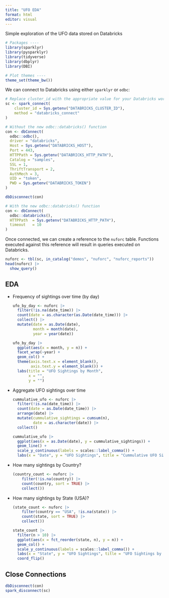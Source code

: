 ```yaml
---
title: "UFO EDA"
format: html
editor: visual
---
```


Simple exploration of the UFO data stored on Databricks

```r
# Packages ----
library(sparklyr)
library(pysparklyr)
library(tidyverse)
library(dbplyr)
library(DBI)

# Plot themes ----
theme_set(theme_bw())
```

We can connect to Databricks using either `sparklyr` or `odbc`:

```r
# Replace cluster_id with the appropriate value for your Databricks workspace
sc <- spark_connect(
    cluster_id = Sys.getenv("DATABRICKS_CLUSTER_ID"),
    method = "databricks_connect"
)

```

```r
# Without the new odbc::databricks() function
con <- dbConnect(
  odbc::odbc(),
  driver = "databricks",
  Host = Sys.getenv("DATABRICKS_HOST"),
  Port = 443,
  HTTPPath = Sys.getenv("DATABRICKS_HTTP_PATH"),
  Catalog = "samples",
  SSL = 1,
  ThriftTransport = 2,
  AuthMech = 3,
  UID = "token",
  PWD = Sys.getenv("DATABRICKS_TOKEN")
)

dbDisconnect(con)

# With the new odbc::databricks() function
con <- dbConnect(
  odbc::databricks(),
  HTTPPath  = Sys.getenv("DATABRICKS_HTTP_PATH"),
  timeout   = 10
)
```

Once connected, we can create a reference to the `nuforc` table. Functions executed against this reference will result in queries executed on Databricks.

```r
nuforc <- tbl(sc, in_catalog("demos", "nuforc", "nuforc_reports"))
head(nuforc) |> 
  show_query()
```

## EDA

-   Frequency of sightings over time (by day)

    ```r
    ufo_by_day <- nuforc |> 
      filter(!is.na(date_time)) |> 
      count(date = as.character(as.Date(date_time))) |> 
      collect() |> 
      mutate(date = as.Date(date),
             month = month(date),
             year = year(date))

    ufo_by_day |> 
      ggplot(aes(x = month, y = n)) +
      facet_wrap(~year) +
      geom_col() +
      theme(axis.text.x = element_blank(),
            axis.text.y = element_blank()) +
      labs(title = "UFO Sightings by Month",
           x = "",
           y = "")
    ```

-   Aggregate UFO sightings over time

    ```r
    cummulative_ufo <- nuforc |> 
      filter(!is.na(date_time)) |> 
      count(date = as.Date(date_time)) |> 
      arrange(date) |> 
      mutate(cummulative_sightings = cumsum(n),
             date = as.character(date)) |> 
      collect()

    cummulative_ufo |> 
      ggplot(aes(x = as.Date(date), y = cummulative_sightings)) +
      geom_line() +
      scale_y_continuous(labels = scales::label_comma()) + 
      labs(x = "Date", y = "UFO Sightings", title = "Cummulative UFO Sightings")
    ```

-   How many sightings by Country?

    ```r
    (country_count <- nuforc |> 
        filter(!is.na(country)) |> 
        count(country, sort = TRUE) |> 
        collect())
    ```

-   How many sightings by State (USA)?

    ```r
    (state_count <- nuforc |> 
        filter(country == "USA", !is.na(state)) |> 
        count(state, sort = TRUE) |> 
        collect())
    ```

    ```r
    state_count |> 
      filter(n > 10) |> 
      ggplot(aes(x = fct_reorder(state, n), y = n)) +
      geom_col() +
      scale_y_continuous(labels = scales::label_comma()) +
      labs(x = "State", y = "UFO Sightings", title = "UFO Sightings by State (USA)") +
      coord_flip()
    ```

## Close Connections

```r
dbDisconnect(con)
spark_disconnect(sc)
```
